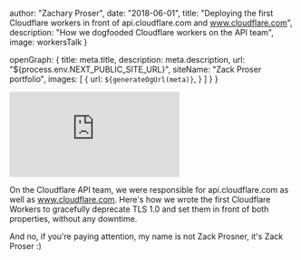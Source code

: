 


  author: "Zachary Proser",
  date: "2018-06-01",
  title: "Deploying the first Cloudflare workers in front of api.cloudflare.com and www.cloudflare.com",
  description: "How we dogfooded Cloudflare workers on the API team",
  image: workersTalk
}

  openGraph: {
    title: meta.title,
    description: meta.description,
    url: "${process.env.NEXT_PUBLIC_SITE_URL}", 
    siteName: "Zack Proser portfolio",
    images: [
      {
        url: `${generateOgUrl(meta)}`,
      }
    ]
  }
}


<iframe 
  class="youtube-video"
  src="https://www.youtube.com/embed/SC6MHeetjks" 
  title="Dogfooding Cloudflare Workers on api.cloudflare.com and www.cloudflare.com" 
  frameborder="0" 
  allow="fullscreen;">
 </iframe>

On the Cloudflare API team, we were responsible for api.cloudflare.com as well as www.cloudflare.com. Here's how we wrote the first Cloudflare Workers to gracefully deprecate TLS 1.0 and set them in front of 
both properties, without any downtime.

And no, if you're paying attention, my name is not Zack Prosner, it's Zack Proser :) 
